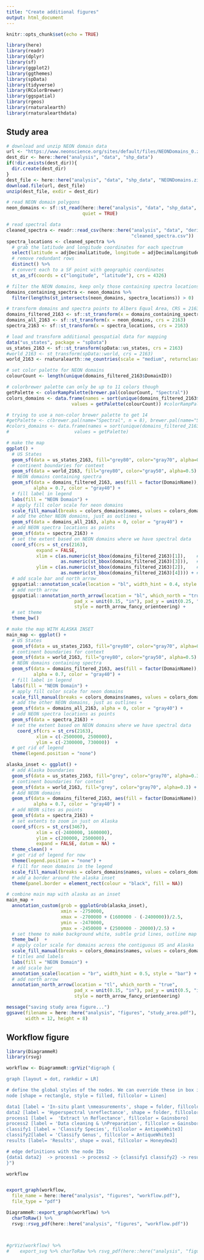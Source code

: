 ```yaml
---
title: "Create additional figures"
output: html_document
---
```


```r
knitr::opts_chunk$set(echo = TRUE)

library(here)
library(readr)
library(dplyr)
library(sf)
library(ggplot2)
library(ggthemes)
library(spData)
library(tidyverse)
library(RColorBrewer)
library(ggspatial)
library(rgeos)
library(rnaturalearth)
library(rnaturalearthdata)
```

## Study area

```r

# download and unzip NEON domain data
url <- "https://www.neonscience.org/sites/default/files/NEONDomains_0.zip" 
dest_dir <- here::here("analysis", "data", "shp_data")
if(!dir.exists(dest_dir)){
  dir.create(dest_dir)
}
dest_file <- here::here("analysis", "data", "shp_data", "NEONDomains.zip")
download.file(url, dest_file)
unzip(dest_file, exdir = dest_dir)

# read NEON domain polygons
neon_domains <- sf::st_read(here::here("analysis", "data", "shp_data", "NEON_Domains.shp"), 
                            quiet = TRUE)

# read spectral data
cleaned_spectra <- readr::read_csv(here::here("analysis", "data", "derived_data", 
                                              "cleaned_spectra.csv"))
spectra_locations <- cleaned_spectra %>%  
  # grab the latitude and longitude coordinates for each spectrum 
  select(latitude = adjDecimalLatitude, longitude = adjDecimalLongitude) %>% 
  # remove redundant rows
  distinct() %>%
  # convert each to a SF point with geographic coordinates 
  st_as_sf(coords = c("longitude", "latitude"), crs = 4326)

# filter the NEON domains, keep only those containing spectra locations
domains_containing_spectra <- neon_domains %>%
  filter(lengths(st_intersects(neon_domains, spectra_locations)) > 0)

# transform domains and spectra points to Albers Equal Area, CRS = 2163 for the map 
domains_filtered_2163 <- sf::st_transform(x = domains_containing_spectra, crs = 2163)
domains_all_2163 <- sf::st_transform(x = neon_domains, crs = 2163)
spectra_2163 <- sf::st_transform(x = spectra_locations, crs = 2163)

# load and transform additional geospatial data for mapping 
data("us_states", package = "spData")
us_states_2163 <- sf::st_transform(spData::us_states, crs = 2163)
#world_2163 <- st_transform(spData::world, crs = 2163)
world_2163 <- rnaturalearth::ne_countries(scale = "medium", returnclass = "sf") %>% st_transform(crs = 2163)

# set color palette for NEON domains 
colourCount <- length(unique(domains_filtered_2163$DomainID))

# colorbrewer palette can only be up to 11 colors though
getPalette <- colorRampPalette(brewer.pal(colourCount, "Spectral"))
colors_domains <- data.frame(names = sort(unique(domains_filtered_2163$DomainName)),
                        values = getPalette(colourCount)) #colorRampPalette

# trying to use a non-color brewer palette to get 14
#getPalette <- c(brewer.pal(name="Spectral", n = 8), brewer.pal(name="Spectral", n = colourCount-8))
#colors_domains <- data.frame(names = sort(unique(domains_filtered_2163$DomainName)),
#                        values = getPalette) 
```

```r
# make the map 
ggplot() + 
  # US States
  geom_sf(data = us_states_2163, fill="grey80", color="gray70", alpha=0.3) + 
  # continent boundaries for context 
  geom_sf(data = world_2163, fill="grey80", color="gray50", alpha=0.5) +
  # NEON domains containing spectra
  geom_sf(data = domains_filtered_2163, aes(fill = factor(DomainName)), 
          alpha = 0.7, color = "gray40") + 
  # fill label in legend 
  labs(fill = "NEON Domain") + 
  # apply fill color scale for neon domains 
  scale_fill_manual(breaks = colors_domains$names, values = colors_domains$values) + 
  # add the other NEON domains, just as outlines + 
  geom_sf(data = domains_all_2163, alpha = 0, color = "gray40") +
  # add NEON spectra locations as points
  geom_sf(data = spectra_2163) + 
  # set the extent based on NEON domains where we have spectral data 
  coord_sf(crs = st_crs(2163),
           expand = FALSE,
           xlim = c(as.numeric(st_bbox(domains_filtered_2163)[1]),    # xmin
                    as.numeric(st_bbox(domains_filtered_2163)[3])),   # xmax 
           ylim = c(as.numeric(st_bbox(domains_filtered_2163)[2]),    # ymin
                    as.numeric(st_bbox(domains_filtered_2163)[4]))) + # ymax
  # add scale bar and north arrow 
  ggspatial::annotation_scale(location = "bl", width_hint = 0.4, style = "bar") +
  # add north arrow
  ggspatial::annotation_north_arrow(location = "bl", which_north = "true", 
                         pad_x = unit(0.15, "in"), pad_y = unit(0.25, "in"),
                         style = north_arrow_fancy_orienteering) +
  # set theme 
  theme_bw() 
```

```r
# make the map WITH ALASKA INSET
main_map <- ggplot() + 
  # US States
  geom_sf(data = us_states_2163, fill="grey80", color="gray70", alpha=0.3) + 
  # continent boundaries for context 
  geom_sf(data = world_2163, fill="grey80", color="gray50", alpha=0.5) +
  # NEON domains containing spectra
  geom_sf(data = domains_filtered_2163, aes(fill = factor(DomainName)), 
          alpha = 0.7, color = "gray40") + 
  # fill label in legend 
  labs(fill = "NEON Domain") + 
  # apply fill color scale for neon domains 
  scale_fill_manual(breaks = colors_domains$names, values = colors_domains$values) + 
  # add the other NEON domains, just as outlines + 
  geom_sf(data = domains_all_2163, alpha = 0, color = "gray40") +
  # add NEON spectra locations as points
  geom_sf(data = spectra_2163) + 
  # set the extent based on NEON domains where we have spectral data 
    coord_sf(crs = st_crs(2163), 
           xlim = c(-2500000, 2500000), 
           ylim = c(-2300000, 730000))  + 
  # get rid of legend
  theme(legend.position = "none") 

alaska_inset <- ggplot() + 
  # add Alaska boundaries
  geom_sf(data = us_states_2163, fill="grey", color="gray70", alpha=0.3) + 
  # continent boundaries for context 
  geom_sf(data = world_2163, fill="grey", color="gray70", alpha=0.3) + 
  # Add NEON domains 
  geom_sf(data = domains_filtered_2163, aes(fill = factor(DomainName)), 
          alpha = 0.7, color = "gray40") + 
  # add NEON sites as points 
  geom_sf(data = spectra_2163) + 
  # set extents to zoom in just on Alaska
  coord_sf(crs = st_crs(3467), 
           xlim = c(-2400000, 1600000), 
           ylim = c(200000, 2500000), 
           expand = FALSE, datum = NA) + 
  theme_clean() +
  # get rid of legend for now
  theme(legend.position = "none") + 
  # fill for neon domains in the legend 
  scale_fill_manual(breaks = colors_domains$names, values = colors_domains$values) + 
  # add a border around the alaska inset 
  theme(panel.border = element_rect(colour = "black", fill = NA))

# combine main map with alaska as an inset
main_map +
  annotation_custom(grob = ggplotGrob(alaska_inset),
                    xmin = -2750000,
                    xmax = -2700000 + (1600000 - (-2400000))/2.5,
                    ymin = -2470000,
                    ymax = -2450000 + (2500000 - 20000)/2.5) + 
  # set theme to make background white, subtle grid lines, outline map
  theme_bw()  + 
  # apply color scale for domains across the contiguous US and Alaska
  scale_fill_manual(breaks = colors_domains$names, values = colors_domains$values) + 
  # titles and labels
  labs(fill = "NEON Domain") + 
  # add scale bar
  annotation_scale(location = "br", width_hint = 0.5, style = "bar") +
  # add north arrow
  annotation_north_arrow(location = "tl", which_north = "true", 
                         pad_x = unit(0.15, "in"), pad_y = unit(0.5, "in"),
                         style = north_arrow_fancy_orienteering) 
```


```r
message("saving study area figure...")
ggsave(filename = here::here("analysis", "figures", "study_area.pdf"),
       width = 12, height = 8)
```

## Workflow figure 

```r
library(DiagrammeR)
library(rsvg)

workflow <- DiagrammeR::grViz("digraph {

graph [layout = dot, rankdir = LR]

# define the global styles of the nodes. We can override these in box if we wish
node [shape = rectangle, style = filled, fillcolor = Linen]

data1 [label = 'In-situ plant \nmeasurements', shape = folder, fillcolor = LightSteelBlue3]
data2 [label = 'Hyperspectral \nreflectance', shape = folder, fillcolor = LightSteelBlue3]
process1 [label =  'Extract \n Reflectance', fillcolor = Gainsboro]
process2 [label = 'Data cleaning & \nPreparation', fillcolor = Gainsboro]
classify1 [label = 'Classify Species', fillcolor = AntiqueWhite3]
classify2[label = 'Classify Genus', fillcolor = AntiqueWhite3]
results [label= 'Results', shape = oval, fillcolor = Honeydew3]

# edge definitions with the node IDs
{data1 data2}  -> process1 -> process2 -> {classify1 classify2} -> results
}")

workflow


export_graph(workflow,
  file_name = here::here("analysis", "figures", "workflow.pdf"),
  file_type = "pdf")

DiagrammeR::export_graph(workflow) %>%
  charToRaw() %>%
  rsvg::rsvg_pdf(here::here("analysis", "figures", "workflow.pdf"))



#grViz(workflow) %>%
#    export_svg %>% charToRaw %>% rsvg_pdf(here::here("analysis", "figures", "workflow.pdf"))
```

